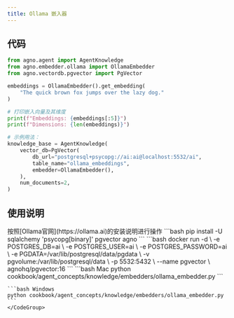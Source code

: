 ```yaml
---
title: Ollama 嵌入器
---
```

## 代码

```python
from agno.agent import AgentKnowledge
from agno.embedder.ollama import OllamaEmbedder
from agno.vectordb.pgvector import PgVector

embeddings = OllamaEmbedder().get_embedding(
    "The quick brown fox jumps over the lazy dog."
)

# 打印嵌入向量及其维度
print(f"Embeddings: {embeddings[:5]}")
print(f"Dimensions: {len(embeddings)}")

# 示例用法：
knowledge_base = AgentKnowledge(
    vector_db=PgVector(
        db_url="postgresql+psycopg://ai:ai@localhost:5532/ai",
        table_name="ollama_embeddings",
        embedder=OllamaEmbedder(),
    ),
    num_documents=2,
)
```

## 使用说明

<Steps>
  <Snippet file="create-venv-step.mdx" />

  <Step title="安装Ollama">
    按照[Ollama官网](https://ollama.ai)的安装说明进行操作
  </Step>

  <Step title="安装库">
    ```bash
    pip install -U sqlalchemy 'psycopg[binary]' pgvector agno
    ```
  </Step>

  <Step title="运行PgVector">
    ```bash
    docker run -d \
      -e POSTGRES_DB=ai \
      -e POSTGRES_USER=ai \
      -e POSTGRES_PASSWORD=ai \
      -e PGDATA=/var/lib/postgresql/data/pgdata \
      -v pgvolume:/var/lib/postgresql/data \
      -p 5532:5432 \
      --name pgvector \
      agnohq/pgvector:16
    ```
  </Step>

  <Step title="运行智能体">
    <CodeGroup>
    ```bash Mac
    python cookbook/agent_concepts/knowledge/embedders/ollama_embedder.py
    ```

    ```bash Windows
    python cookbook/agent_concepts/knowledge/embedders/ollama_embedder.py
    ```
    </CodeGroup>
  </Step>
</Steps>